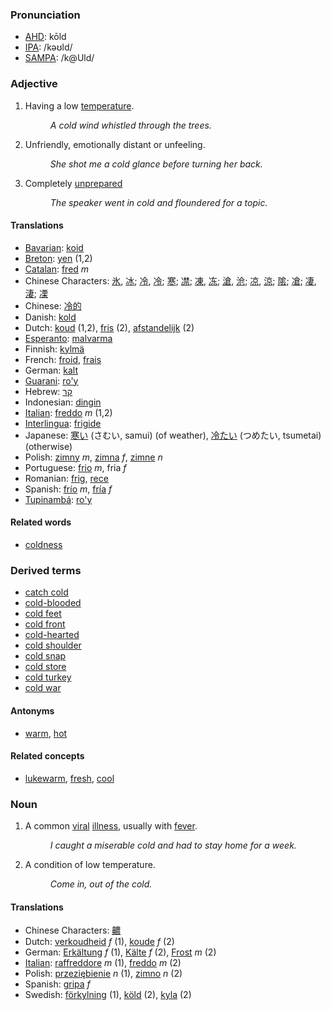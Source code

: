 ===Pronunciation===
*[[w:AHD|AHD]]: kōld
*[[w:IPA|IPA]]: /kəʊld/
*[[w:SAMPA|SAMPA]]: /k@Uld/

===Adjective===
#Having a low [[temperature]].
#:''A cold wind whistled through the trees.''
#Unfriendly, emotionally distant or unfeeling.
#:''She shot me a cold glance before turning her back.''
#Completely [[prepare|unprepared]]
#:''The speaker went in cold and floundered for a topic.''

====Translations====
*[[Bavarian]]: [[koid]]
*[[Breton]]: [[yen]] (1,2)
*[[Catalan]]: [[fred]] ''m''
*Chinese Characters: [[氷]], [[冰]]; [[冷]], [[冷]]; [[寒]]; [[凚]]; [[凍]], [[冻]]; [[滄]], [[沧]]; [[凉]], [[涼]]; [[隂]]; [[凔]]; [[凄]], [[淒]]; [[凓]]
*Chinese: [[冷的]]
*Danish: [[kold]]
*Dutch: [[koud]] (1,2), [[fris]] (2), [[afstandelijk]] (2)
*[[Esperanto]]: [[malvarma]]
*Finnish: [[kylmä]]
*French: [[froid]], [[frais]]
*German: [[kalt]]
*[[Guarani]]: [[ro'y]]
*Hebrew: [[קר]]
*Indonesian: [[dingin]]
*[[Italian]]: [[freddo]] ''m'' (1,2)
*[[Interlingua]]: [[frigide]]
*Japanese: [[寒い]] (さむい, samui) (of weather), [[冷たい]] (つめたい, tsumetai) (otherwise)
*Polish: [[zimny]] ''m'', [[zimna]] ''f'', [[zimne]] ''n''
*Portuguese: [[frio]] ''m'', fria ''f''
*Romanian: [[frig]], [[rece]]
*Spanish: [[frío]] ''m'', [[fría]] ''f''
*[[Tupinambá]]: [[ro'y]]

====Related words====
*[[coldness]]

===Derived terms===
*[[catch cold]]
*[[cold-blooded]]
*[[cold feet]]
*[[cold front]]
*[[cold-hearted]]
*[[cold shoulder]]
*[[cold snap]]
*[[cold store]]
*[[cold turkey]]
*[[cold war]]

====Antonyms====
*[[warm]], [[hot]]

====Related concepts====
*[[lukewarm]], [[fresh]], [[cool]]


===Noun===
#A common [[viral]] [[illness]], usually with [[fever]].
#:''I caught a miserable cold and had to stay home for a week.''
#A condition of low temperature. 
#:''Come in, out of the cold.''

====Translations====
*Chinese Characters: [[齈]]
*Dutch: [[verkoudheid]] ''f'' (1), [[koude]] ''f'' (2)
*German: [[Erkältung]] ''f'' (1), [[Kälte]] ''f'' (2), [[Frost]] ''m'' (2)
*[[Italian]]: [[raffreddore]] ''m'' (1), [[freddo]] ''m'' (2)
*Polish: [[przeziębienie]] ''n'' (1), [[zimno]] ''n'' (2)
*Spanish: [[gripa]] ''f''
*Swedish: [[förkylning]] (1), [[köld]] (2), [[kyla]] (2)